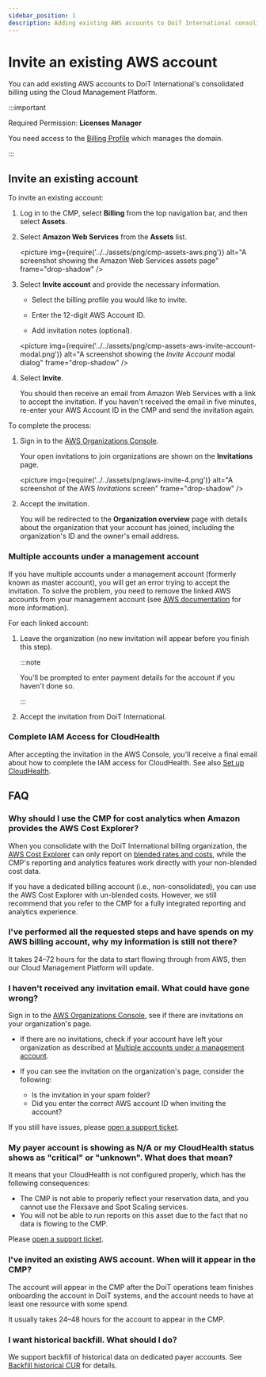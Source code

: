 ```yaml
---
sidebar_position: 1
description: Adding existing AWS accounts to DoiT International consolidated billing
---
```


# Invite an existing AWS account

You can add existing AWS accounts to DoiT International's consolidated billing using the Cloud Management Platform.

:::important

Required Permission: **Licenses Manager**

You need access to the [Billing Profile](../invoices-and-payments/setting-up-a-new-billing-profile.mdx) which manages the domain.

:::

## Invite an existing account

To invite an existing account:

1. Log in to the CMP, select **Billing** from the top navigation bar, and then select **Assets**.

2. Select **Amazon Web Services** from the **Assets** list.

   <picture
     img={require('../../assets/png/cmp-assets-aws.png')}
     alt="A screenshot showing the Amazon Web Services assets page"
     frame="drop-shadow"
   />

3. Select **Invite account** and provide the necessary information.

   - Select the billing profile you would like to invite.

   - Enter the 12-digit AWS Account ID.

   - Add invitation notes (optional).

   <picture
     img={require('../../assets/png/cmp-assets-aws-invite-account-modal.png')}
     alt="A screenshot showing the _Invite Account_ modal dialog"
     frame="drop-shadow"
   />

4. Select **Invite**.

   You should then receive an email from Amazon Web Services with a link to accept the invitation. If you haven't received the email in five minutes, re-enter your AWS Account ID in the CMP and send the invitation again.

To complete the process:

1. Sign in to the [AWS Organizations Console](https://console.aws.amazon.com/organizations/).

   Your open invitations to join organizations are shown on the **Invitations** page.

   <picture
     img={require('../../assets/png/aws-invite-4.png')}
     alt="A screenshot of the AWS _Invitations_ screen"
     frame="drop-shadow"
   />

2. Accept the invitation.

   You will be redirected to the **Organization overview** page with details about the organization that your account has joined, including the organization's ID and the owner's email address.

### Multiple accounts under a management account

If you have multiple accounts under a management account (formerly known as master account), you will get an error trying to accept the invitation. To solve the problem, you need to remove the linked AWS accounts from your management account (see [AWS documentation](https://aws.amazon.com/organizations/faqs/) for more information).

For each linked account:

1. Leave the organization (no new invitation will appear before you finish this step).

   :::note

   You'll be prompted to enter payment details for the account if you haven't done so.

   :::

2. Accept the invitation from DoiT International.

### Complete IAM Access for CloudHealth

After accepting the invitation in the AWS Console, you'll receive a final email about how to complete the IAM access for CloudHealth. See also [Set up CloudHealth](set-up-cloudhealth.mdx).

## FAQ

### Why should I use the CMP for cost analytics when Amazon provides the AWS Cost Explorer?

When you consolidate with the DoiT International billing organization, the [AWS Cost Explorer](https://aws.amazon.com/aws-cost-management/aws-cost-explorer/) can only report on [blended rates and costs](https://docs.aws.amazon.com/awsaccountbilling/latest/aboutv2/con-bill-blended-rates.html#Blended_CB), while the CMP's reporting and analytics features work directly with your non-blended cost data.

If you have a dedicated billing account (i.e., non-consolidated), you can use the AWS Cost Explorer with un-blended costs. However, we still recommend that you refer to the CMP for a fully integrated reporting and analytics experience.

### I've performed all the requested steps and have spends on my AWS billing account, why my information is still not there?

It takes 24&ndash;72 hours for the data to start flowing through from AWS, then our Cloud Management Platform will update.

### I haven't received any invitation email. What could have gone wrong?

Sign in to the [AWS Organizations Console](https://console.aws.amazon.com/organizations/), see if there are invitations on your organization's page.

- If there are no invitations, check if your account have left your organization as described at [Multiple accounts under a management account](#multiple-accounts-under-a-management-account).

- If you can see the invitation on the organization's page, consider the following:

  - Is the invitation in your spam folder?
  - Did you enter the correct AWS account ID when inviting the account?

If you still have issues, please [open a support ticket](https://hello.doit-intl.com/support).

### My payer account is showing as N/A or my CloudHealth status shows as "critical" or "unknown". What does that mean?

It means that your CloudHealth is not configured properly, which has the following consequences:

- The CMP is not able to properly reflect your reservation data, and you cannot use the Flexsave and Spot Scaling services.
- You will not be able to run reports on this asset due to the fact that no data is flowing to the CMP.

Please [open a support ticket](https://hello.doit-intl.com/support).

### I've invited an existing AWS account. When will it appear in the CMP?

The account will appear in the CMP after the DoiT operations team finishes onboarding the account in DoiT systems, and the account needs to have at least one resource with some spend.

It usually takes 24&ndash;48 hours for the account to appear in the CMP.

### I want historical backfill. What should I do?

We support backfill of historical data on dedicated payer accounts. See [Backfill historical CUR](backfill-cur.mdx) for details.
